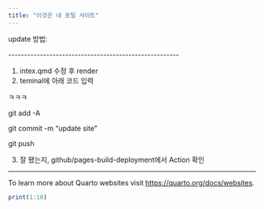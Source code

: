 ```yaml
---
title: "이것은 내 포털 사이트"
---
```


update 방법:

```{=html}
------------------------------------------------------
```

1.  intex.qmd 수정 후 render
2.  teminal에 아래 코드 입력

ㅋㅋㅋ

git add -A

git commit -m "update site"

git push

3.  잘 됐는지, github/pages-build-deployment에서 Action 확인

------------------------------------------------------------------------

To learn more about Quarto websites visit <https://quarto.org/docs/websites>.

```r
print(1:10)
```

\
